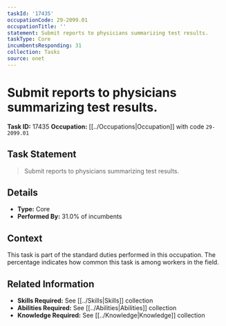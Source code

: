 ```yaml
---
taskId: '17435'
occupationCode: 29-2099.01
occupationTitle: ''
statement: Submit reports to physicians summarizing test results.
taskType: Core
incumbentsResponding: 31
collection: Tasks
source: onet
---
```

# Submit reports to physicians summarizing test results.

**Task ID:** 17435
**Occupation:** [[../Occupations|Occupation]] with code `29-2099.01`

## Task Statement

> Submit reports to physicians summarizing test results.

## Details

- **Type:** Core
- **Performed By:** 31.0% of incumbents

## Context

This task is part of the standard duties performed in this occupation. The percentage indicates how common this task is among workers in the field.

## Related Information

- **Skills Required:** See [[../Skills|Skills]] collection
- **Abilities Required:** See [[../Abilities|Abilities]] collection
- **Knowledge Required:** See [[../Knowledge|Knowledge]] collection

